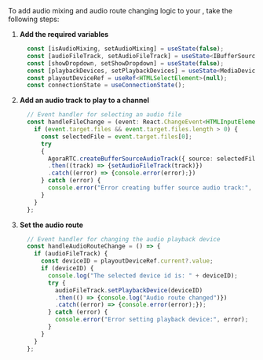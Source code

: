<PlatformWrapper platform="react-js">
To add audio mixing and audio route changing logic to your <Vpl k="CLIENT" />, take the following steps:

1. **Add the required variables**


    ```ts
      const [isAudioMixing, setAudioMixing] = useState(false);
      const [audioFileTrack, setAudioFileTrack] = useState<IBufferSourceAudioTrack | null>(null);
      const [showDropdown, setShowDropdown] = useState(false);
      const [playbackDevices, setPlaybackDevices] = useState<MediaDeviceInfo[]>([]);
      const playoutDeviceRef = useRef<HTMLSelectElement>(null);
      const connectionState = useConnectionState();
    ```


1. **Add an audio track to play to a channel**


    ```ts
      // Event handler for selecting an audio file
      const handleFileChange = (event: React.ChangeEvent<HTMLInputElement>) => {
        if (event.target.files && event.target.files.length > 0) {
          const selectedFile = event.target.files[0];
          try
          {
            AgoraRTC.createBufferSourceAudioTrack({ source: selectedFile })
            .then((track) => {setAudioFileTrack(track)})
            .catch((error) => {console.error(error);})
          } catch (error) {
            console.error("Error creating buffer source audio track:", error);
          }
        }
      };
    ```

1. **Set the audio route**

    ```ts
      // Event handler for changing the audio playback device
      const handleAudioRouteChange = () => {
        if (audioFileTrack) {
          const deviceID = playoutDeviceRef.current?.value;
          if (deviceID) {
            console.log("The selected device id is: " + deviceID);
            try {
              audioFileTrack.setPlaybackDevice(deviceID)
              .then(() => {console.log("Audio route changed")})
              .catch((error) => {console.error(error);});
            } catch (error) {
              console.error("Error setting playback device:", error);
            }
          }
        }
      };
    ```


</PlatformWrapper>